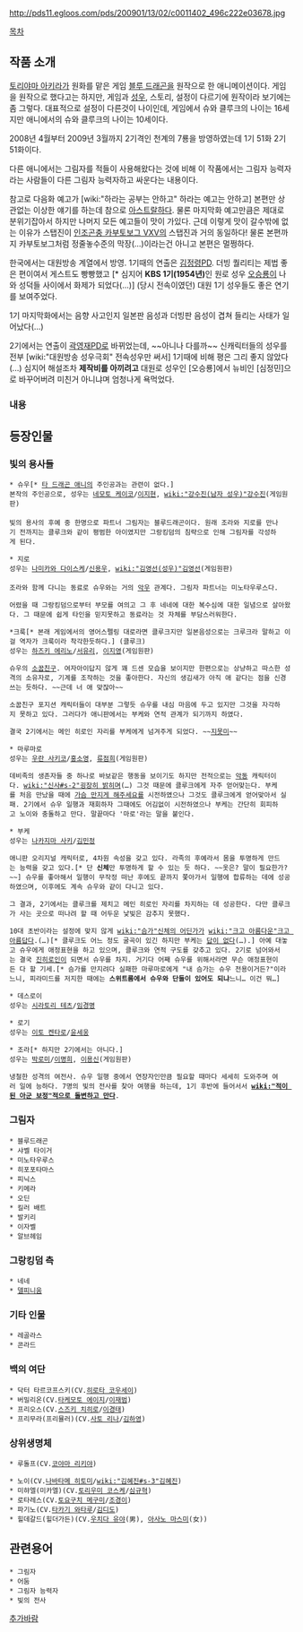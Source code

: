 http://pds11.egloos.com/pds/200901/13/02/c0011402_496c222e03678.jpg

[[목차]]

== 작품 소개 ==
[[토리야마 아키라]]가 원화를 맡은 게임 [[블루 드래곤]]을 원작으로 한 애니메이션이다. 게임을 원작으로 했다고는 하지만, 게임과 [[성우]], 스토리, 설정이 다르기에 원작이라 보기에는 좀 그렇다.
대표적으로 설정이 다른것이 나이인데, 게임에서 슈와 클루크의 나이는 16세지만 애니에서의 슈와 클루크의 나이는 10세이다.

2008년 4월부터 2009년 3월까지 2기격인 천계의 7룡을 방영하였는데 1기 51화 2기 51화이다.

다른 애니에서는 그림자를 적들이 사용해왔다는 것에 비해 이 작품에서는 그림자 능력자라는 사람들이 다른 그림자 능력자하고 싸운다는 내용이다.

참고로 다음화 예고가 [wiki:"하라는 공부는 안하고" 하라는 예고는 안하고] 본편만 상관없는 이상한 얘기를 하는데 참으로 [[아스트랄]]하다. 물론 마지막화 예고만큼은 제대로 분위기잡아서 하지만 나머지 모든 예고들이 맛이 가있다. 근데 이렇게 맛이 갈수밖에 없는 이유가 스탭진이 [[인조곤충 카부토보그 VXV]]의 스탭진과 거의 동일하다! 물론 본편까지 카부토보그처럼 정줄놓수준의 막장(...)이라는건 아니고 본편은 멀쩡하다.

한국에서는 대원방송 계열에서 방영. 1기때의 연출은 [[김정령]]PD.
더빙 퀄리티는 제법 좋은 편이여서 게스트도 빵빵했고 [* 심지어 '''KBS 1기(1954년)'''인 원로 성우 [[오승룡]]이 나와 성덕들 사이에서 화제가 되었다(...)] (당시 전속이였던) 대원 1기 성우들도 좋은 연기를 보여주었다.

1기 마지막화에서는 음향 사고인지 일본판 음성과 더빙판 음성이 겹쳐 들리는 사태가 일어났다(...)

2기에서는 연출이 [[곽영재]]PD로 바뀌었는데, ~~아니나 다를까~~ 신캐릭터들의 성우를 전부 [wiki:"대원방송 성우극회" 전속성우만 써서] 1기때에 비해 평은 그리 좋지 않았다(...) 심지어 해설조차 '''제작비를 아끼려고''' 대원로 성우인 [오승룡]에서  뉴비인 [심정민]으로 바꾸어버려 미친거 아니냐며 엄청나게 욕먹었다. 

=== 내용 ===

== 등장인물 ==
=== 빛의 용사들 ===
 * 슈우[* [[용의 전설 레전더|타 드래곤 애니]]의 주인공과는 관련이 없다.]
 본작의 주인공으로, 성우는 [[네모토 케이코]]/[[이지현]], [[wiki:"강수진(남자 성우)"강수진]](게임원판)
 
 빛의 용사의 후예 중 한명으로 파트너 그림자는 블루드래곤이다. 원래 조라와 지로를 만나기 전까지는 클루크와 같이 평범한 아이였지만 그랑킹덤의 침략으로 인해 그림자를 각성하게 된다.

 * 지로
 성우는 [[나미카와 다이스케]]/[[신용우]], [[wiki:"김영선(성우)"김영선]](게임원판)
 
 조라와 함께 다니는 동료로 슈우와는 거의 [[악우]] 관계다. 그림자 파트너는 미노타우루스다. 

 어렸을 때 그랑킹덤으로부터 부모를 여의고 그 후 네네에 대한 복수심에 대한 일념으로 살아왔다. 그 때문에 쉽게 타인을 믿지못하고 동료라는 것 자체를 부담스러워한다.

 *크룩[* 본래 게임에서의 영어스펠링 대로라면 클루크지만 일본음성으로는 크루크라 말하고 이걸 역자가 크룩이라 착각한듯하다.] (클루크)
 성우는 [[하즈키 에리노]]/[[서유리]], [[이지영]](게임원판)

 슈우의 [[소꿉친구]]. 여자아이답지 않게 꽤 드센 모습을 보이지만 한편으로는 상냥하고 따스한 성격의 소유자로, 기계를 조작하는 것을 좋아한다. 자신의 생김새가 아직 애 같다는 점을 신경쓰는 듯하다. ~~근데 너 애 맞잖아~~

 소꿉친구 포지션 캐릭터들이 대부분 그렇듯 슈우를 내심 마음에 두고 있지만 그것을 자각하지 못하고 있다. 그러다가 애니판에서는 부케와 연적 관계가 되기까지 하였다.

 결국 2기에서는 메인 히로인 자리를 부케에게 넘겨주게 되었다. ~~[[지못미]]~~ 

 * 마루마로
 성우는 [[우란 사키코]]/[[홍소영]], [[류점희]](게임원판)

 데비족의 생존자들 중 하나로 바보같은 행동을 보이기도 하지만 전적으로는 [[악동]] 캐릭터이다. [[wiki:"신사#s-2"굉장히 밝히며]](…) 그것 때문에 클루크에게 자주 얻어맞는다. 부케를 처음 만났을 때에 [[가슴 만지게 해주세요]]를 시전하였으나 그것도 클루크에게 얻어맞아서 실패. 2기에서 슈우 일행과 재회하자 그때에도 어김없이 시전하였으나 부케는 간단히 회피하고 노이와 충돌하고 만다. 말끝마다 '마로'라는 말을 붙인다.

 * 부케
 성우는 [[나카지마 사키]]/[[김민정]]

 애니판 오리지널 캐릭터로, 4차원 속성을 갖고 있다. 라족의 후예라서 몸을 투명하게 만드는 능력을 갖고 있다.[* 단 '''신체'''만 투명하게 할 수 있는 듯 하다. ~~옷은? 말이 필요한가?~~] 슈우를 좋아해서 일행이 무작정 떠난 후에도 끝까지 쫓아가서 일행에 합류하는 데에 성공하였으며, 이후에도 계속 슈우와 같이 다니고 있다.

 그 결과, 2기에서는 클루크를 제치고 메인 히로인 자리를 차지하는 데 성공한다. 다만 클루크가 사는 곳으로 떠나려 할 때 어두운 낯빛은 감추지 못했다.

 10대 초반이라는 설정에 맞지 않게 [[wiki:"슴가"신체의 어딘가]]가 [[wiki:"크고 아름다운"크고 아름답다]].(…)[* 클루크도 어느 정도 굴곡이 있긴 하지만 부케는 [[답이 없다]](…).] 아예 대놓고 슈우에게 애정표현을 하고 있으며, 클루크와 연적 구도를 갖추고 있다. 2기로 넘어와서는 결국 [[진히로인]]이 되면서 슈우를 차지. 거기다 어째 슈우를 위해서라면 무슨 애정표현이든 다 할 기세.[* 슴가를 만지려다 실패한 마루마로에게 "내 슴가는 슈우 전용이거든?"이라느니, 피라미드를 저지한 때에는 '''스위트룸에서 슈우와 단둘이 있어도 되냐'''느니… 이건 뭐…]

 * 데스로이
 성우는 [[시라토리 테츠]]/[[임경명]]

 * 로기
 성우는 [[이토 켄타로]]/[[윤세웅]]

 * 조라[* 하지만 2기에서는 아니다.]
 성우는 [[박로미]]/[[이명희]], [[이용신]](게임원판)

 냉철한 성격의 여전사. 슈우 일행 중에서 연장자인만큼 필요할 때마다 세세히 도와주며 여러 일에 능하다. 7명의 빛의 전사를 찾아 여행을 하는데, 1기 후반에 들어서서 '''[[wiki:"적이 된 아군 보정"적으로 돌변하고 만다]]'''.

=== 그림자 ===
 * 블루드래곤
 * 샤벨 타이거
 * 미노타우루스
 * 히포포타마스
 * 피닉스
 * 키메라
 * 오딘
 * 킬러 배트
 * 발키리
 * 이자벨
 * 알브헤임

=== 그랑킹덤 측 ===
 * 네네
 * [[델피니움]]

=== 기타 인물 ===
 * 레골라스
 * 콘라드

=== 백의 여단 ===
 * 닥터 타르코프스키(CV.[[히로타 코우세이]])
 * 버밀리온(CV.[[타케모토 에이지]]/[[이재범]])
 * 프리오스(CV.[[스즈키 치히로]]/[[이경태]])
 * 프리무라(프리뮬러)(CV.[[사토 리나]]/[[김하영]])

=== 상위생명체 ===
 * 루돌프(CV.[[코야마 리키야]])

 * 노이(CV.[[나바타메 히토미]]/[[wiki:"김혜진#s-3"김혜진]])
 * 미햐엘(미카엘)(CV.[[토리우미 코스케]]/[[심규혁]])
 * 로타레스(CV.[[토요구치 메구미]]/[[조경이]])
 * 파기노(CV.[[타카기 와타루]]/[[김디도]])
 * 힐데갈드(힐더가든)(CV.[[우치다 유야]](男), [[아사노 마스미]](女))

== 관련용어 ==
 * 그림자
 * 어둠
 * 그림자 능력자
 * 빛의 전사

[[추가바람]]
